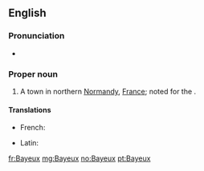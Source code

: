 ==English==
{{wikipedia}}

===Pronunciation===
* {{a|FR}} {{IPA|/bajɶ/}}

===Proper noun===
{{en-proper noun}}

# A town in northern [[Normandy]], [[France]]; noted for the {{w|Bayeux Tapestry}}.

====Translations====
{{trans-top|town in Normandy}}
* French: {{t|fr|Bayeux}}
{{trans-mid}}
* Latin: {{t|la|Augustodūrum|n}}
{{trans-bottom}}

[[fr:Bayeux]]
[[mg:Bayeux]]
[[no:Bayeux]]
[[pt:Bayeux]]